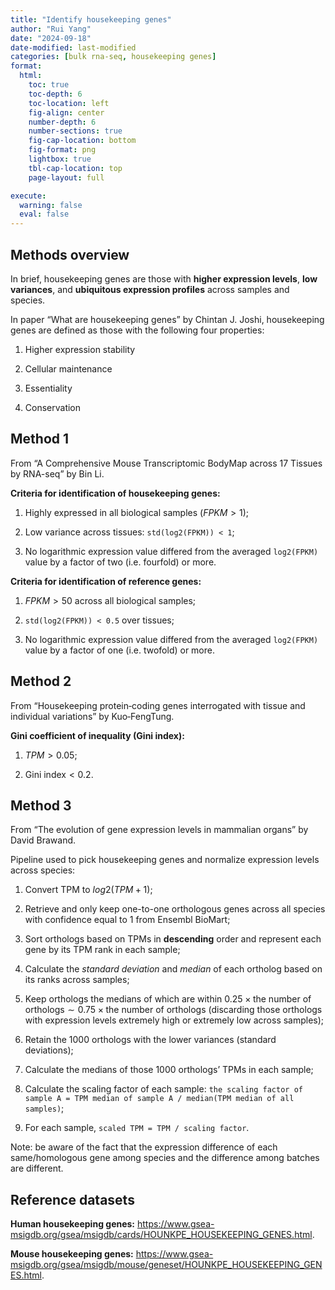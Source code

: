 ---
title: "Identify housekeeping genes"
author: "Rui Yang"
date: "2024-09-18"
date-modified: last-modified
categories: [bulk rna-seq, housekeeping genes]
format:
  html:
    toc: true
    toc-depth: 6
    toc-location: left
    fig-align: center
    number-depth: 6
    number-sections: true
    fig-cap-location: bottom
    fig-format: png
    lightbox: true
    tbl-cap-location: top
    page-layout: full

execute:
  warning: false
  eval: false
---

## Methods overview

In brief, housekeeping genes are those with **higher expression levels**, **low variances**, and **ubiquitous expression profiles** across samples and species.

In paper "What are housekeeping genes" by Chintan J. Joshi, housekeeping genes are defined as those with the following four properties:

1. Higher expression stability

2. Cellular maintenance

3. Essentiality

4. Conservation

## Method 1

From "A Comprehensive Mouse Transcriptomic BodyMap across 17 Tissues by RNA-seq" by Bin Li.

**Criteria for identification of housekeeping genes:**

1. Highly expressed in all biological samples ($FPKM > 1$);

2. Low variance across tissues: `std(log2(FPKM)) < 1`;

3. No logarithmic expression value differed from the averaged `log2(FPKM)` value by a factor of two (i.e. fourfold) or more.

**Criteria for identification of reference genes:**

1. $FPKM > 50$ across all biological samples;

2. `std(log2(FPKM)) < 0.5` over tissues;

3. No logarithmic expression value differed from the averaged `log2(FPKM)` value by a factor of one (i.e. twofold) or more.

## Method 2

From "Housekeeping protein‑coding genes interrogated with tissue and individual variations" by Kuo‑FengTung.

**Gini coefficient of inequality (Gini index):**

1. $TPM > 0.05$;

2. $\text{Gini index} < 0.2$.

## Method 3

From "The evolution of gene expression levels in mammalian organs" by David Brawand.

Pipeline used to pick housekeeping genes and normalize expression levels across species:

1. Convert TPM to $log2(TPM+1)$;

2. Retrieve and only keep one-to-one orthologous genes across all species with confidence equal to $1$ from Ensembl BioMart;

3. Sort orthologs based on TPMs in **descending** order and represent each gene by its TPM rank in each sample;

4. Calculate the *standard deviation* and *median* of each ortholog based on its ranks across samples;

5. Keep orthologs the medians of which are within $0.25 \times \text{the number of orthologs} \sim 0.75 \times \text{the number of orthologs}$ (discarding those orthologs with expression levels extremely high or extremely low across samples);

6. Retain the $1000$ orthologs with the lower variances (standard deviations);

7. Calculate the medians of those $1000$ orthologs' TPMs in each sample;

8. Calculate the scaling factor of each sample: `the scaling factor of sample A = TPM median of sample A / median(TPM median of all samples)`;

9. For each sample, `scaled TPM = TPM / scaling factor`.

Note: be aware of the fact that the expression difference of each same/homologous gene among species and the difference among batches are different.

## Reference datasets

**Human housekeeping genes:** <https://www.gsea-msigdb.org/gsea/msigdb/cards/HOUNKPE_HOUSEKEEPING_GENES.html>.

**Mouse housekeeping genes:** <https://www.gsea-msigdb.org/gsea/msigdb/mouse/geneset/HOUNKPE_HOUSEKEEPING_GENES.html>.
